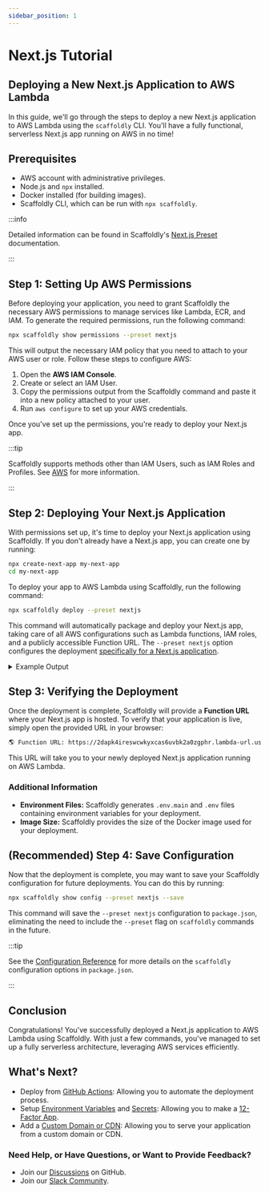 ```yaml
---
sidebar_position: 1
---
```


# Next.js Tutorial

## Deploying a New Next.js Application to AWS Lambda

In this guide, we'll go through the steps to deploy a new Next.js application to AWS Lambda using the `scaffoldly` CLI. You'll have a fully functional, serverless Next.js app running on AWS in no time!

## Prerequisites

- AWS account with administrative privileges.
- Node.js and `npx` installed.
- Docker installed (for building images).
- Scaffoldly CLI, which can be run with `npx scaffoldly`.

:::info

Detailed information can be found in Scaffoldly's [Next.js Preset](/docs/config/presets/nextjs) documentation.

:::

## Step 1: Setting Up AWS Permissions

Before deploying your application, you need to grant Scaffoldly the necessary AWS permissions to manage services like Lambda, ECR, and IAM. To generate the required permissions, run the following command:

```bash
npx scaffoldly show permissions --preset nextjs
```

This will output the necessary IAM policy that you need to attach to your AWS user or role. Follow these steps to configure AWS:

1. Open the **AWS IAM Console**.
2. Create or select an IAM User.
3. Copy the permissions output from the Scaffoldly command and paste it into a new policy attached to your user.
4. Run `aws configure` to set up your AWS credentials.

Once you've set up the permissions, you're ready to deploy your Next.js app.

:::tip

Scaffoldly supports methods other than IAM Users, such as IAM Roles and Profiles. See [AWS](/docs/cloud/aws#authentication-methods) for more information.

:::

## Step 2: Deploying Your Next.js Application

With permissions set up, it's time to deploy your Next.js application using Scaffoldly. If you don't already have a Next.js app, you can create one by running:

```bash
npx create-next-app my-next-app
cd my-next-app
```

To deploy your app to AWS Lambda using Scaffoldly, run the following command:

```bash
npx scaffoldly deploy --preset nextjs
```

This command will automatically package and deploy your Next.js app, taking care of all AWS configurations such as Lambda functions, IAM roles, and a publicly accessible Function URL. The `--preset nextjs` option configures the deployment [specifically for a Next.js application](/docs/config/presets/nextjs).

<details>
  <summary>Example Output</summary>

Here's an example output of the deployment process:

```bash
✅ Updated Identity: arn:aws:iam::123456789012:user/scaffoldly
✅ Updated ECR Repository: my-next-app
✅ Updated Local Image Digest: sha256:8cd79bd887e8fe17dc80717ef560504bc7f83b01569bdfe1bc17f7eb0ae73b98
✅ Updated Secret: arn:aws:secretsmanager:us-east-1:123456789012:secret:my-next-app@main-I0l2Eb
✅ Updated IAM Role: my-next-app-b7547354
✅ Updated IAM Role Policy: my-next-app
✅ Updated Lambda Function: my-next-app
✅ Updated Function URL: https://2dapk4ireswcwkyxcas6uvbk2a0zgphr.lambda-url.us-east-1.on.aws
✅ Updated Function Policies: InvokeFunctionUrl
✅ Updated Schedule Group: my-next-app-b7547354
✅ Updated Local Image: 123456789012.dkr.ecr.us-east-1.amazonaws.com/my-next-app:0.1.0-b7547354
✅ Updated Local Image Digest: sha256:439a7d2f955d803b51677d548461486b01f250c954bcbcddc9a308598194534a
✅ Updated Lambda Function: my-next-app
✅ Updated Function Code: my-next-app@sha256:439a7d2f955d803b51677d548461486b01f250c954bcbcddc9a308598194534a
✅ Updated Function Alias: main (version: 1)
✅ Updated Function URL: https://2dapk4ireswcwkyxcas6uvbk2a0zgphr.lambda-url.us-east-1.on.aws

🚀 Deployment Complete!
   📄 Env Files: .env.main, .env
   📦 Image Size: 641.55 MB
   🌎 Function URL: https://2dapk4ireswcwkyxcas6uvbk2a0zgphr.lambda-url.us-east-1.on.aws
```

</details>

## Step 3: Verifying the Deployment

Once the deployment is complete, Scaffoldly will provide a **Function URL** where your Next.js app is hosted. To verify that your application is live, simply open the provided URL in your browser:

```bash
🌎 Function URL: https://2dapk4ireswcwkyxcas6uvbk2a0zgphr.lambda-url.us-east-1.on.aws
```

This URL will take you to your newly deployed Next.js application running on AWS Lambda.

### Additional Information

- **Environment Files:** Scaffoldly generates `.env.main` and `.env` files containing environment variables for your deployment.
- **Image Size:** Scaffoldly provides the size of the Docker image used for your deployment.

## (Recommended) Step 4: Save Configuration

Now that the deployment is complete, you may want to save your Scaffoldly configuration for future deployments. You can do this by running:

```bash
npx scaffoldly show config --preset nextjs --save
```

This command will save the `--preset nextjs` configuration to `package.json`, eliminating the need to include the `--preset` flag on `scaffoldly` commands in the future.

:::tip

See the [Configuration Reference](/docs/config) for more details on the `scaffoldly` configuration options in `package.json`.

:::

## Conclusion

Congratulations! You've successfully deployed a Next.js application to AWS Lambda using Scaffoldly. With just a few commands, you've managed to set up a fully serverless architecture, leveraging AWS services efficiently.

## What's Next?

- Deploy from [GitHub Actions](/docs/gha): Allowing you to automate the deployment process.
- Setup [Environment Variables](/docs/config/environment) and [Secrets](/docs/config/secrets): Allowing you to make a [12-Factor App](https://12factor.net/).
- Add a [Custom Domain or CDN](/docs/cloud/cdn): Allowing you to serve your application from a custom domain or CDN.

### Need Help, or Have Questions, or Want to Provide Feedback?

- Join our [Discussions](https://github.com/scaffoldly/scaffoldly/discussions) on GitHub.
- Join our [Slack Community](https://join.slack.com/share/enQtNzczMjcwMTQwNTIyMS00ODlhYmMyNGExMTE4MGFiOGU0OTgyMDg3MzcyZTNjMTdjNmY3OThlOGQyMWM3Y2U5ZWM5ZWVkYWJlZDhjNzNj).
